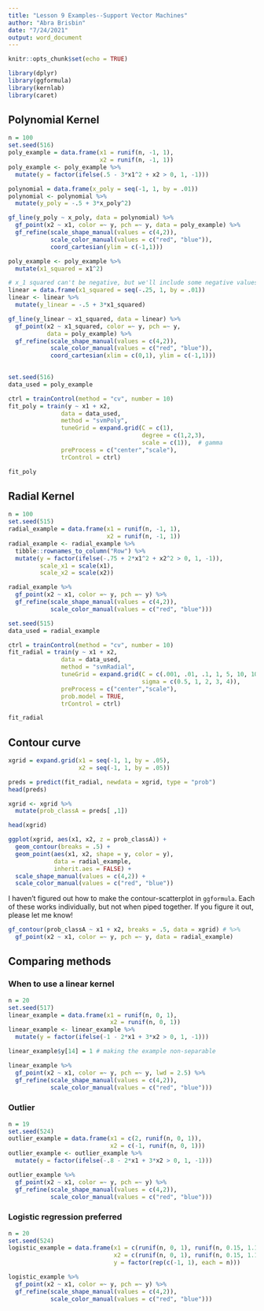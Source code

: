 ```yaml
---
title: "Lesson 9 Examples--Support Vector Machines"
author: "Abra Brisbin"
date: "7/24/2021"
output: word_document
---
```


```r
knitr::opts_chunk$set(echo = TRUE)
```

```r
library(dplyr)
library(ggformula)
library(kernlab)
library(caret)
```

## Polynomial Kernel

```r
n = 100
set.seed(516) 
poly_example = data.frame(x1 = runif(n, -1, 1), 
                          x2 = runif(n, -1, 1))
poly_example <- poly_example %>%
  mutate(y = factor(ifelse(.5 - 3*x1^2 + x2 > 0, 1, -1)))

polynomial = data.frame(x_poly = seq(-1, 1, by = .01))
polynomial <- polynomial %>%
  mutate(y_poly = -.5 + 3*x_poly^2)

gf_line(y_poly ~ x_poly, data = polynomial) %>%
  gf_point(x2 ~ x1, color =~ y, pch =~ y, data = poly_example) %>%
  gf_refine(scale_shape_manual(values = c(4,2)),
            scale_color_manual(values = c("red", "blue")),
            coord_cartesian(ylim = c(-1,1))) 

```

```r
poly_example <- poly_example %>%
  mutate(x1_squared = x1^2)

# x_1 squared can't be negative, but we'll include some negative values when plotting the line to make the line look more complete
linear = data.frame(x1_squared = seq(-.25, 1, by = .01))
linear <- linear %>%
  mutate(y_linear = -.5 + 3*x1_squared)

gf_line(y_linear ~ x1_squared, data = linear) %>%
  gf_point(x2 ~ x1_squared, color =~ y, pch =~ y, 
           data = poly_example) %>%
  gf_refine(scale_shape_manual(values = c(4,2)),
            scale_color_manual(values = c("red", "blue")),
            coord_cartesian(xlim = c(0,1), ylim = c(-1,1))) 
  
```

```r
set.seed(516)
data_used = poly_example

ctrl = trainControl(method = "cv", number = 10)
fit_poly = train(y ~ x1 + x2,
               data = data_used,
               method = "svmPoly",
               tuneGrid = expand.grid(C = c(1), 
                                      degree = c(1,2,3),
                                      scale = c(1)),  # gamma
               preProcess = c("center","scale"),
               trControl = ctrl)

fit_poly
```

## Radial Kernel
```r
n = 100
set.seed(515) 
radial_example = data.frame(x1 = runif(n, -1, 1), 
                            x2 = runif(n, -1, 1))
radial_example <- radial_example %>%
  tibble::rownames_to_column("Row") %>%
  mutate(y = factor(ifelse(-.75 + 2*x1^2 + x2^2 > 0, 1, -1)),
         scale_x1 = scale(x1),
         scale_x2 = scale(x2))

radial_example %>%
  gf_point(x2 ~ x1, color =~ y, pch =~ y) %>%
  gf_refine(scale_shape_manual(values = c(4,2)),
            scale_color_manual(values = c("red", "blue"))) 
```

```r

set.seed(515)
data_used = radial_example

ctrl = trainControl(method = "cv", number = 10)
fit_radial = train(y ~ x1 + x2,
               data = data_used,
               method = "svmRadial",
               tuneGrid = expand.grid(C = c(.001, .01, .1, 1, 5, 10, 100), 
                                      sigma = c(0.5, 1, 2, 3, 4)), 
               preProcess = c("center","scale"),
               prob.model = TRUE,
               trControl = ctrl)
```

```r
fit_radial

```

## Contour curve
```r
xgrid = expand.grid(x1 = seq(-1, 1, by = .05),
                    x2 = seq(-1, 1, by = .05))

preds = predict(fit_radial, newdata = xgrid, type = "prob")
head(preds)

xgrid <- xgrid %>%
  mutate(prob_classA = preds[ ,1])

head(xgrid)
```


```r

ggplot(xgrid, aes(x1, x2, z = prob_classA)) +
  geom_contour(breaks = .5) +
  geom_point(aes(x1, x2, shape = y, color = y),
             data = radial_example, 
             inherit.aes = FALSE) +
  scale_shape_manual(values = c(4,2)) +
  scale_color_manual(values = c("red", "blue"))

```

I haven't figured out how to make the contour-scatterplot in `ggformula`.  Each of these works individually, but not when piped together.  If you figure it out, please let me know!
```r
gf_contour(prob_classA ~ x1 + x2, breaks = .5, data = xgrid) # %>%
  gf_point(x2 ~ x1, color =~ y, pch =~ y, data = radial_example)
```


## Comparing methods
### When to use a linear kernel
```r
n = 20
set.seed(517) 
linear_example = data.frame(x1 = runif(n, 0, 1), 
                             x2 = runif(n, 0, 1))
linear_example <- linear_example %>%
  mutate(y = factor(ifelse(-1 - 2*x1 + 3*x2 > 0, 1, -1)))

linear_example$y[14] = 1 # making the example non-separable

linear_example %>%
  gf_point(x2 ~ x1, color =~ y, pch =~ y, lwd = 2.5) %>%
  gf_refine(scale_shape_manual(values = c(4,2)),
            scale_color_manual(values = c("red", "blue")))

```

### Outlier
```r
n = 19
set.seed(524) 
outlier_example = data.frame(x1 = c(2, runif(n, 0, 1)), 
                             x2 = c(-1, runif(n, 0, 1)))
outlier_example <- outlier_example %>%
  mutate(y = factor(ifelse(-.8 - 2*x1 + 3*x2 > 0, 1, -1)))

outlier_example %>%
  gf_point(x2 ~ x1, color =~ y, pch =~ y) %>%
  gf_refine(scale_shape_manual(values = c(4,2)),
            scale_color_manual(values = c("red", "blue")))

```

### Logistic regression preferred
```r
n = 20
set.seed(524) 
logistic_example = data.frame(x1 = c(runif(n, 0, 1), runif(n, 0.15, 1.15)), 
                              x2 = c(runif(n, 0, 1), runif(n, 0.15, 1.15)),
                              y = factor(rep(c(-1, 1), each = n)))

logistic_example %>%
  gf_point(x2 ~ x1, color =~ y, pch =~ y) %>%
  gf_refine(scale_shape_manual(values = c(4,2)),
            scale_color_manual(values = c("red", "blue")))
```

